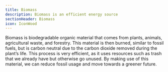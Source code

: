 ```yaml
---
title: Biomass
description: Biomass is an efficient energy source
sectionHeader: Biomass
icon: IconWood
---
```


Biomass is biodegradable organic material that comes from plants, animals, agricultural waste, and forestry.
This material is then burned, similar to fossil fuels, but is carbon neutral due to the carbon dioxide removed during the plant’s life.
This process is very efficient, as it uses resources such as trash that we already have but otherwise go unused.
By making use of this material, we can reduce fossil usage and move towards a greener future.
